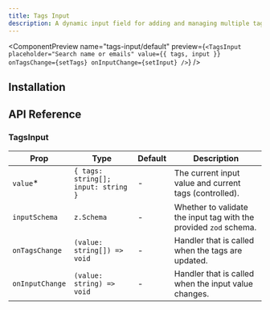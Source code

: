 ```yaml
---
title: Tags Input
description: A dynamic input field for adding and managing multiple tags.
---
```


<ComponentPreview
  name="tags-input/default"
  preview={`<TagsInput
    placeholder="Search name or emails"
    value={{ tags, input }}
    onTagsChange={setTags}
    onInputChange={setInput}
  />`}
/>

## Installation

<Installation packages="@notion-kit/tags-input" registryName="notion-ui" />

## API Reference

### TagsInput

| Prop            | Type                                | Default | Description                                                       |
| --------------- | ----------------------------------- | ------- | ----------------------------------------------------------------- |
| `value`\*       | `{ tags: string[]; input: string }` | -       | The current input value and current tags (controlled).            |
| `inputSchema`   | `z.Schema`                          | -       | Whether to validate the input tag with the provided `zod` schema. |
| `onTagsChange`  | `(value: string[]) => void`         | -       | Handler that is called when the tags are updated.                 |
| `onInputChange` | `(value: string) => void`           | -       | Handler that is called when the input value changes.              |
